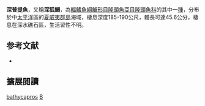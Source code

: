 {{Speciesbox 
| taxon = Bodianus bathycapros
| status = LC
| status_system = IUCN3.1
| authority = [[Gomon|Gomon]], 2006
| synonyms = 
}}

'''深普提魚'''，又稱'''深狐鯛'''，為[[輻鰭魚綱|輻鰭魚綱]][[鱸形目|鱸形目]][[隆頭魚亞目|隆頭魚亞目]][[隆頭魚科|隆頭魚科]]的其中一[[種|種]]，分布於中[[太平洋|太平洋]]區的[[夏威夷群島|夏威夷群島]]海域，棲息深度185-190公尺，體長可達45.6公分，棲息在深水礁石區，生活習性不明。

== 参考文献 ==
*{{FishBase_species|genus=Bodianus|species=bathycapros|year=2013|month=6}}

== 擴展閱讀 ==
{{refbegin}}
{{wikispecies-inline|Bodianus bathycapros|深普提魚}}
{{refend}}
{{Taxonbar|from=Q3756190}}

[[Category:普提魚屬|bathycapros]]
[[Category:2006年描述的魚類|B]]

{{鱸形目小作品}}
